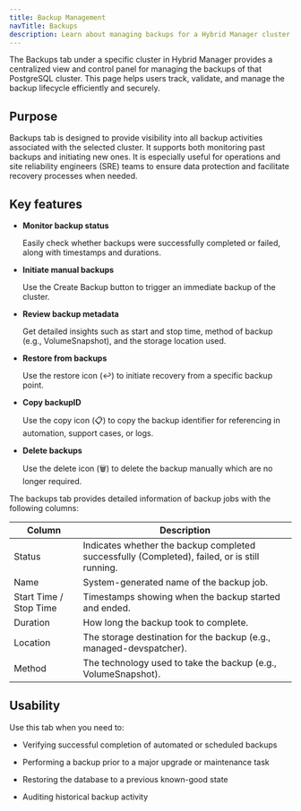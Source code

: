 ```yaml
---
title: Backup Management
navTitle: Backups
description: Learn about managing backups for a Hybrid Manager cluster.
---
```


The Backups tab under a specific cluster in Hybrid Manager provides a centralized view and control panel for managing the backups of that PostgreSQL cluster. This page helps users track, validate, and manage the backup lifecycle efficiently and securely.

## Purpose

Backups tab is designed to provide visibility into all backup activities associated with the selected cluster. It supports both monitoring past backups and initiating new ones. It is especially useful for operations and site reliability engineers (SRE) teams to ensure data protection and facilitate recovery processes when needed.

## Key features

- **Monitor backup status**

  Easily check whether backups were successfully completed or failed, along with timestamps and durations.

- **Initiate manual backups**
  
  Use the Create Backup button to trigger an immediate backup of the cluster.

- **Review backup metadata**

  Get detailed insights such as start and stop time, method of backup (e.g., VolumeSnapshot), and the storage location used.

- **Restore from backups**

  Use the restore icon (↩️) to initiate recovery from a specific backup point.

- **Copy backupID**

  Use the copy icon (📋) to copy the backup identifier for referencing in automation, support cases, or logs.

- **Delete backups**

  Use the delete icon (🗑️) to delete the backup manually which are no longer required.


The backups tab provides detailed information of backup jobs with the following columns:

| Column                 | Description                                                                                   |
|------------------------|-----------------------------------------------------------------------------------------------|
| Status                 | Indicates whether the backup completed successfully (Completed), failed, or is still running. |
| Name                   | System-generated name of the backup job.                                                      |
| Start Time / Stop Time | Timestamps showing when the backup started and ended.                                         |
| Duration               | How long the backup took to complete.                                                         |
| Location               | The storage destination for the backup (e.g., managed-devspatcher).                           |
| Method                 | The technology used to take the backup (e.g., VolumeSnapshot).                                |

## Usability

Use this tab when you need to:

- Verifying successful completion of automated or scheduled backups

- Performing a backup prior to a major upgrade or maintenance task

- Restoring the database to a previous known-good state

- Auditing historical backup activity